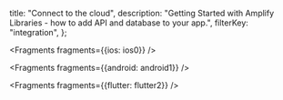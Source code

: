   title: "Connect to the cloud",
  description: "Getting Started with Amplify Libraries - how to add API and database to your app.",
  filterKey: "integration",
};


<Fragments fragments={{ios: ios0}} />


<Fragments fragments={{android: android1}} />


<Fragments fragments={{flutter: flutter2}} />
